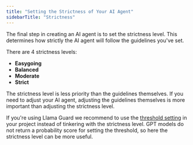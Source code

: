 ```yaml
---
title: "Setting the Strictness of Your AI Agent"
sidebarTitle: "Strictness"
---
```


The final step in creating an AI agent is to set the strictness level. This determines how strictly the AI agent will follow the guidelines you've set.

There are 4 strictness levels:

- **Easygoing**
- **Balanced**
- **Moderate**
- **Strict**

The strictness level is less priority than the guidelines themselves. If you need to adjust your AI agent, adjusting the guidelines themselves is more important than adjusting the strictness level.

If you're using Llama Guard we recommend to use the [threshold setting](/content-moderation/flagging-thresholds) in your project instead of tinkering with the strictness level. GPT models do not return a probability score for setting the threshold, so here the strictness level can be more useful.
